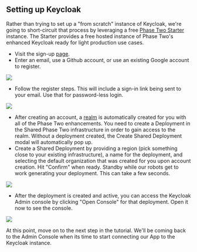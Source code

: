 ## Setting up Keycloak

Rather than trying to set up a "from scratch" instance of Keycloak, we're going to short-circuit that process by leveraging a free [Phase Two Starter](https://phasetwo.io/) instance. The Starter provides a free hosted instance of Phase Two's enhanced Keycloak ready for light production use cases.

- Visit the sign-up [page](https://phasetwo.io/dashboard/).
- Enter an email, use a Github account, or use an existing Google account to register.

![](/blog/starter-instructions/2023-07-06/register.png)

- Follow the register steps. This will include a sign-in link being sent to your email. Use that for password-less login.

![](/blog/starter-instructions/2023-07-06/email_link.png)

- After creating an account, a [realm](https://www.youtube.com/watch?v=ZTFlc-3pG1M) is automatically created for you with all of the Phase Two enhancements. You need to create a Deployment in the Shared Phase Two infrastructure in order to gain access to the realm. Without a deployment created, the Create Shared Deployment modal will automatically pop up.
- Create a Shared Deployment by providing a region (pick something close to your existing infrastructure), a name for the deployment, and selecting the default organization that was created for you upon account creation. Hit "Confirm" when ready. Standby while our robots get to work generating your deployment. This can take a few seconds.

![](/blog/starter-instructions/2023-07-06/create_shared_deployment.png)

- After the deployment is created and active, you can access the Keycloak Admin console by clicking "Open Console" for that deployment. Open it now to see the console.

![](/blog/starter-instructions/2023-07-06/deployments.png)

At this point, move on to the next step in the tutorial. We'll be coming back to the Admin Console when its time to start connecting our App to the Keycloak instance.
